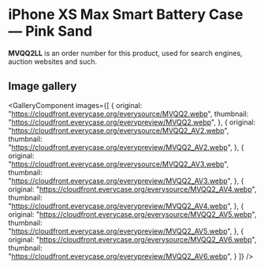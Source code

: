 
# iPhone XS Max Smart Battery Case — Pink Sand

<Callout type='info' emoji='👉🏻'>**MVQQ2LL** is an order number for this product, used for search engines, auction websites and such.</Callout>

## Image gallery

<GalleryComponent
    images={[
      {
        original: "https://cloudfront.everycase.org/everysource/MVQQ2.webp",
        thumbnail: "https://cloudfront.everycase.org/everypreview/MVQQ2.webp",
      },
      {
        original: "https://cloudfront.everycase.org/everysource/MVQQ2_AV2.webp",
        thumbnail: "https://cloudfront.everycase.org/everypreview/MVQQ2_AV2.webp",
      },
      {
        original: "https://cloudfront.everycase.org/everysource/MVQQ2_AV3.webp",
        thumbnail: "https://cloudfront.everycase.org/everypreview/MVQQ2_AV3.webp",
      },
      {
        original: "https://cloudfront.everycase.org/everysource/MVQQ2_AV4.webp",
        thumbnail: "https://cloudfront.everycase.org/everypreview/MVQQ2_AV4.webp",
      },
      {
        original: "https://cloudfront.everycase.org/everysource/MVQQ2_AV5.webp",
        thumbnail: "https://cloudfront.everycase.org/everypreview/MVQQ2_AV5.webp",
      },
      {
        original: "https://cloudfront.everycase.org/everysource/MVQQ2_AV6.webp",
        thumbnail: "https://cloudfront.everycase.org/everypreview/MVQQ2_AV6.webp",
      }
    ]}
  />

